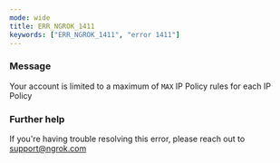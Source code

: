 ```yaml
---
mode: wide
title: ERR_NGROK_1411
keywords: ["ERR_NGROK_1411", "error 1411"]
---
```



### Message

Your account is limited to a maximum of `MAX` IP Policy rules for each IP Policy

<ErrorDetails />

### Further help

If you're having trouble resolving this error, please reach out to [support@ngrok.com](mailto:support@ngrok.com?subject=Help%20with%20ERR_NGROK_1411)
